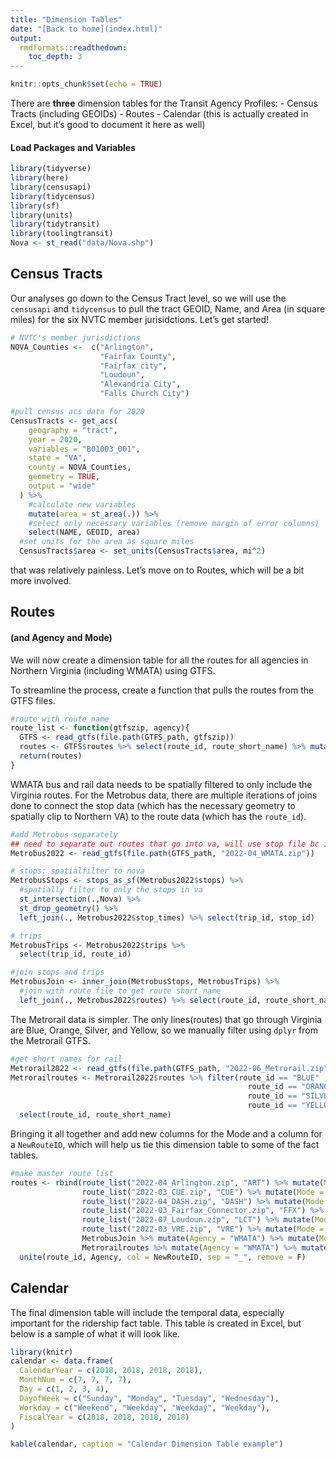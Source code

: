 ```yaml
---
title: "Dimension Tables"
date: "[Back to home](index.html)"
output: 
  rmdformats::readthedown:
    toc_depth: 3
---
```


```r
knitr::opts_chunk$set(echo = TRUE)
```

There are **three** dimension tables for the Transit Agency Profiles: 
- Census Tracts (including GEOIDs)
- Routes
- Calendar (this is actually created in Excel, but it's good to document it here as well)


#### Load Packages and Variables

```r
library(tidyverse)
library(here)
library(censusapi)
library(tidycensus)
library(sf)
library(units)
library(tidytransit)
library(toolingtransit)
Nova <- st_read("data/Nova.shp")
```


## Census Tracts

Our analyses go down to the Census Tract level, so we will use the `censusapi` and `tidycensus` to pull the tract GEOID, Name, and Area (in square miles) for the six NVTC member jurisidctions. Let's get started! 


```r
# NVTC's member jurisdictions
NOVA_Counties <-  c("Arlington",
                    "Fairfax County",
                    "Fairfax city",
                    "Loudoun",
                    "Alexandria City",
                    "Falls Church City")

#pull census acs data for 2020
CensusTracts <- get_acs(
    geography = "tract",
    year = 2020,
    variables = "B01003_001", 
    state = "VA",
    county = NOVA_Counties,
    geometry = TRUE,
    output = "wide"
  ) %>%
    #calculate new variables
    mutate(area = st_area(.)) %>%
    #select only necessary variables (remove margin of error columns)
    select(NAME, GEOID, area)
  #set units for the area as square miles
  CensusTracts$area <- set_units(CensusTracts$area, mi^2)

```

that was relatively painless. Let's move on to Routes, which will be a bit more involved. 

## Routes 
#### (and Agency and Mode)

We will now create a dimension table for all the routes for all agencies in Northern Virginia (including WMATA) using GTFS. 


To streamline the process, create a function that pulls the routes from the GTFS files. 
```r

#route with route name
route_list <- function(gtfszip, agency){
  GTFS <- read_gtfs(file.path(GTFS_path, gtfszip))
  routes <- GTFS$routes %>% select(route_id, route_short_name) %>% mutate(Agency = agency)
  return(routes)
}

```


WMATA bus and rail data needs to be spatially filtered to only include the Virginia routes. For the Metrobus data, there are multiple iterations of joins done to connect the stop data (which has the necessary geometry to spatially clip to Northern VA) to the route data (which has the `route_id`). 

```r
#add Metrobus separately
## need to separate out routes that go into va, will use stop file bc its spatial for this
Metrobus2022 <- read_gtfs(file.path(GTFS_path, "2022-04_WMATA.zip"))

# stops: spatialfilter to nova
MetrobusStops <- stops_as_sf(Metrobus2022$stops) %>%
  #spatially filter to only the stops in va
  st_intersection(.,Nova) %>%
  st_drop_geometry() %>%
  left_join(., Metrobus2022$stop_times) %>% select(trip_id, stop_id)

# trips
MetrobusTrips <- Metrobus2022$trips %>% 
  select(trip_id, route_id)

#join stops and trips
MetrobusJoin <- inner_join(MetrobusStops, MetrobusTrips) %>%
  #join with route file to get route short name
  left_join(., Metrobus2022$routes) %>% select(route_id, route_short_name) %>% distinct()

```

The Metrorail data is simpler. The only lines(routes) that go through Virginia are Blue, Orange, Silver, and Yellow, so we manually filter using `dplyr` from the Metrorail GTFS. 


```r

#get short names for rail
Metrorail2022 <- read_gtfs(file.path(GTFS_path, "2022-06_Metrorail.zip"))
Metrorailroutes <- Metrorail2022$routes %>% filter(route_id == "BLUE" |
                                                     route_id == "ORANGE" |
                                                     route_id == "SILVER" |
                                                     route_id == "YELLOW") %>%
  select(route_id, route_short_name)

```


Bringing it all together and add new columns for the Mode and a column for a `NewRouteID`, which will help us tie this dimension table to some of the fact tables. 
```r
#make master route list
routes <- rbind(route_list("2022-04_Arlington.zip", "ART") %>% mutate(Mode = "Bus"),
                route_list("2022-03_CUE.zip", "CUE") %>% mutate(Mode = "Bus"),
                route_list("2022-04_DASH.zip", "DASH") %>% mutate(Mode = "Bus"),
                route_list("2022-03_Fairfax_Connector.zip", "FFX") %>% mutate(Mode = "Bus"),
                route_list("2022-07_Loudoun.zip", "LCT") %>% mutate(Mode = "Bus"),
                route_list("2022-03_VRE.zip", "VRE") %>% mutate(Mode = "CR"),
                MetrobusJoin %>% mutate(Agency = "WMATA") %>% mutate(Mode = "Bus"),
                Metrorailroutes %>% mutate(Agency = "WMATA") %>% mutate(Mode = "HR")) %>%
  unite(route_id, Agency, col = NewRouteID, sep = "_", remove = F)

```


## Calendar 

The final dimension table will include the temporal data, especially important for the ridership fact table. This table is created in Excel, but below is a sample of what it will look like. 

```r
library(knitr)
calendar <- data.frame(
  CalendarYear = c(2018, 2018, 2018, 2018), 
  MonthNum = c(7, 7, 7, 7), 
  Day = c(1, 2, 3, 4), 
  DayofWeek = c("Sunday", "Monday", "Tuesday", "Wednesday"), 
  Workday = c("Weekend", "Weekday", "Weekday", "Weekday"),
  FiscalYear = c(2018, 2018, 2018, 2018)
)
```

```r
kable(calendar, caption = "Calendar Dimension Table example")
```


